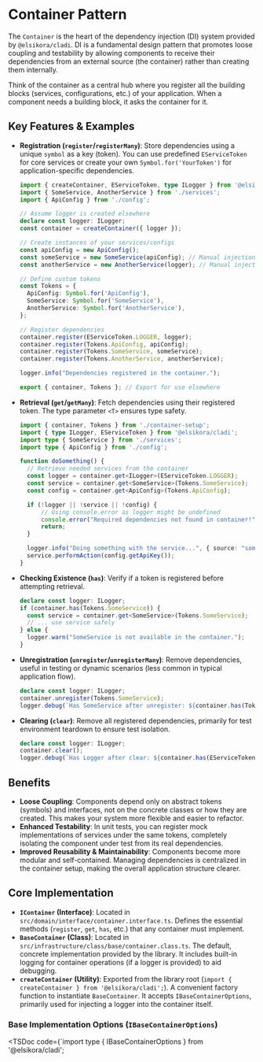 
# Container Pattern

The `Container` is the heart of the dependency injection (DI) system provided by `@elsikora/cladi`. DI is a fundamental design pattern that promotes loose coupling and testability by allowing components to receive their dependencies from an external source (the container) rather than creating them internally.

Think of the container as a central hub where you register all the building blocks (services, configurations, etc.) of your application. When a component needs a building block, it asks the container for it.

## Key Features & Examples

- **Registration (`register`/`registerMany`)**: Store dependencies using a unique `symbol` as a key (token). You can use predefined `EServiceToken` for core services or create your own `Symbol.for('YourToken')` for application-specific dependencies.

  ```typescript filename="src/container-setup.ts" copy
  import { createContainer, EServiceToken, type ILogger } from '@elsikora/cladi';
  import { SomeService, AnotherService } from './services';
  import { ApiConfig } from './config';

  // Assume logger is created elsewhere
  declare const logger: ILogger;
  const container = createContainer({ logger });

  // Create instances of your services/configs
  const apiConfig = new ApiConfig();
  const someService = new SomeService(apiConfig); // Manual injection for this example
  const anotherService = new AnotherService(logger); // Manual injection

  // Define custom tokens
  const Tokens = {
    ApiConfig: Symbol.for('ApiConfig'),
    SomeService: Symbol.for('SomeService'),
    AnotherService: Symbol.for('AnotherService'),
  };

  // Register dependencies
  container.register(EServiceToken.LOGGER, logger);
  container.register(Tokens.ApiConfig, apiConfig);
  container.register(Tokens.SomeService, someService);
  container.register(Tokens.AnotherService, anotherService);
  
  logger.info("Dependencies registered in the container.");
  
  export { container, Tokens }; // Export for use elsewhere
  ```

- **Retrieval (`get`/`getMany`)**: Fetch dependencies using their registered token. The type parameter `<T>` ensures type safety.

  ```typescript filename="src/some-module.ts" copy
  import { container, Tokens } from './container-setup';
  import { type ILogger, EServiceToken } from '@elsikora/cladi';
  import type { SomeService } from './services';
  import type { ApiConfig } from './config';

  function doSomething() {
    // Retrieve needed services from the container
    const logger = container.get<ILogger>(EServiceToken.LOGGER);
    const service = container.get<SomeService>(Tokens.SomeService);
    const config = container.get<ApiConfig>(Tokens.ApiConfig);

    if (!logger || !service || !config) {
        // Using console.error as logger might be undefined
        console.error("Required dependencies not found in container!");
        return;
    }

    logger.info("Doing something with the service...", { source: "someModule" });
    service.performAction(config.getApiKey());
  }
  ```

- **Checking Existence (`has`)**: Verify if a token is registered before attempting retrieval.
  ```typescript filename="src/check-existence.ts" copy
  declare const logger: ILogger;
  if (container.has(Tokens.SomeService)) {
    const service = container.get<SomeService>(Tokens.SomeService);
    // ... use service safely
  } else {
    logger.warn("SomeService is not available in the container.");
  }
  ```

- **Unregistration (`unregister`/`unregisterMany`)**: Remove dependencies, useful in testing or dynamic scenarios (less common in typical application flow).
  ```typescript filename="src/unregister-example.ts" copy
  declare const logger: ILogger;
  container.unregister(Tokens.SomeService);
  logger.debug(`Has SomeService after unregister: ${container.has(Tokens.SomeService)}`); // Logs: false
  ```

- **Clearing (`clear`)**: Remove all registered dependencies, primarily for test environment teardown to ensure test isolation.
  ```typescript filename="src/clear-example.ts" copy
  declare const logger: ILogger;
  container.clear();
  logger.debug(`Has Logger after clear: ${container.has(EServiceToken.LOGGER)}`); // Logs: false
  ```

## Benefits

- **Loose Coupling**: Components depend only on abstract tokens (symbols) and interfaces, not on the concrete classes or how they are created. This makes your system more flexible and easier to refactor.
- **Enhanced Testability**: In unit tests, you can register mock implementations of services under the same tokens, completely isolating the component under test from its real dependencies.
- **Improved Reusability & Maintainability**: Components become more modular and self-contained. Managing dependencies is centralized in the container setup, making the overall application structure clearer.

## Core Implementation

- **`IContainer` (Interface)**: Located in `src/domain/interface/container.interface.ts`. Defines the essential methods (`register`, `get`, `has`, etc.) that any container must implement.
- **`BaseContainer` (Class)**: Located in `src/infrastructure/class/base/container.class.ts`. The default, concrete implementation provided by the library. It includes built-in logging for container operations (if a logger is provided) to aid debugging.
- **`createContainer` (Utility)**: Exported from the library root (`import { createContainer } from '@elsikora/cladi';`). A convenient factory function to instantiate `BaseContainer`. It accepts `IBaseContainerOptions`, primarily used for injecting a logger into the container itself.

### Base Implementation Options (`IBaseContainerOptions`)

<TSDoc code={`import type { IBaseContainerOptions } from '@elsikora/cladi';
